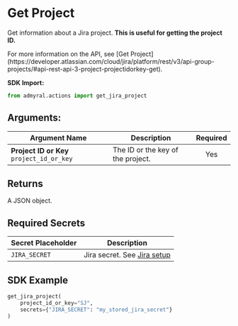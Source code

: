
# Get Project

Get information about a Jira project. **This is useful for getting the project ID.**

<Callout type="info">
	For more information on the API, see [Get
	Project](https://developer.atlassian.com/cloud/jira/platform/rest/v3/api-group-projects/#api-rest-api-3-project-projectidorkey-get).
</Callout>

**SDK Import:**

```python
from admyral.actions import get_jira_project
```

## Arguments:

| Argument Name                             | Description                       | Required |
| ----------------------------------------- | --------------------------------- | :------: |
| **Project ID or Key** `project_id_or_key` | The ID or the key of the project. |   Yes    |

## Returns

A JSON object.

## Required Secrets

| Secret Placeholder | Description                                            |
| ------------------ | ------------------------------------------------------ |
| `JIRA_SECRET`      | Jira secret. See [Jira setup](/integrations/jira/jira) |

## SDK Example

```python
get_jira_project(
    project_id_or_key="SJ",
    secrets={"JIRA_SECRET": "my_stored_jira_secret"}
)
```
